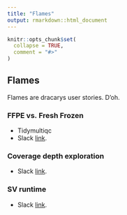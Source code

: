 ```yaml
---
title: "Flames"
output: rmarkdown::html_document
---
```


```r
knitr::opts_chunk$set(
  collapse = TRUE,
  comment = "#>"
)
```

## Flames

Flames are dracarys user stories. D'oh.

### FFPE vs. Fresh Frozen

- Tidymultiqc
- Slack [link](https://umccr.slack.com/archives/CP356DDCH/p1636330424082100).

### Coverage depth exploration

- Slack [link](https://umccr.slack.com/archives/C025TLC7D/p1665623546822469).

### SV runtime

- Slack [link](https://umccr.slack.com/archives/C02LGHE2G/p1674776735134439).
